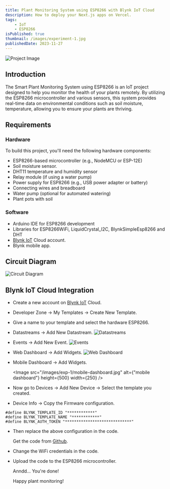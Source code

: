 ```yaml
---
title: Plant Monitoring System using ESP8266 with Blynk IoT Cloud
description: How to deploy your Next.js apps on Vercel.
tags:
    - IoT
    - ESP8266
isPublished: true
thumbnail: /images/experiment-1.jpg
publishedDate: 2023-11-27
---
```


![Project Image](/images/exp-1/experiment-1.jpg)

## Introduction

The Smart Plant Monitoring System using ESP8266 is an IoT project designed to help you monitor the health of your plants remotely. By utilizing the ESP8266 microcontroller and various sensors, this system provides real-time data on environmental conditions such as soil moisture, temperature, allowing you to ensure your plants are thriving.

## Requirements

### Hardware

To build this project, you'll need the following hardware components:

-   ESP8266-based microcontroller (e.g., NodeMCU or ESP-12E)
-   Soil moisture sensor.
-   DHT11 temperature and humidity sensor
-   Relay module (if using a water pump)
-   Power supply for ESP8266 (e.g., USB power adapter or battery)
-   Connecting wires and breadboard
-   Water pump (optional for automated watering)
-   Plant pots with soil

### Software

-   Arduino IDE for ESP8266 development
-   Libraries for ESP8266WiFi, LiquidCrystal_I2C, BlynkSimpleEsp8266 and DHT
-   [Blynk IoT](https://blynk.io/) Cloud account.
-   Blynk mobile app.

## Circuit Diagram

![Circuit Diagram](/images/exp-1/circuit-diagram.png)

## Blynk IoT Cloud Integration

-   Create a new account on [Blynk IoT](https://blynk.io/) Cloud.
-   Developer Zone -> My Templates -> Create New Template.
-   Give a name to your template and select the hardware ESP8266.
-   Datastreams -> Add New Datastream.
    ![Datastreams](/images/exp-1/datastreams.png)
-   Events -> Add New Event.
    ![Events](/images/exp-1/pir-event.png)
-   Web Dashboard -> Add Widgets.
    ![Web Dashboard](/images/exp-1/web-dashboard.png)
-   Mobile Dashboard -> Add Widgets.

    <Image
    	src="/images/exp-1/mobile-dashboard.jpg"
    	alt={"mobile dashboard"}
    	height={500}
    	width={250}
    />

-   Now go to Devices -> Add New Device -> Select the template you created.
-   Device Info -> Copy the Firmware configuration.

```config
#define BLYNK_TEMPLATE_ID "************"
#define BLYNK_TEMPLATE_NAME "************"
#define BLYNK_AUTH_TOKEN "*****************************"
```

-   Then replace the above configuration in the code.

    Get the code from [Github](https://github.com/dhiraj512/plant-monitoring-system).

-   Change the WiFi credentials in the code.
-   Upload the code to the ESP8266 microcontroller.

    Anndd... You're done!

    Happy plant monitoring!
